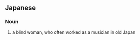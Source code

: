 ==Japanese==
{{ja-kanjitab|瞽|女}}

===Noun===
{{ja-noun|ごぜ}}

# a blind woman, who often worked as a musician in old Japan

{{attention|ja}}